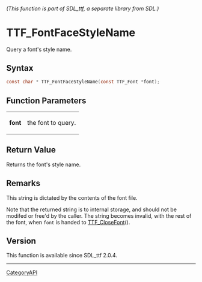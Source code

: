 ====== (This function is part of SDL_ttf, a separate library from SDL.) ======
= TTF_FontFaceStyleName =

Query a font's style name.

== Syntax ==

<syntaxhighlight lang='c'>
const char * TTF_FontFaceStyleName(const TTF_Font *font);
</syntaxhighlight>

== Function Parameters ==

{|
|'''font'''
|the font to query.
|}

== Return Value ==

Returns the font's style name.

== Remarks ==

This string is dictated by the contents of the font file.

Note that the returned string is to internal storage, and should not be
modifed or free'd by the caller. The string becomes invalid, with the rest
of the font, when <code>font</code> is handed to [[TTF_CloseFont]]().

== Version ==

This function is available since SDL_ttf 2.0.4.

----
[[CategoryAPI]]


